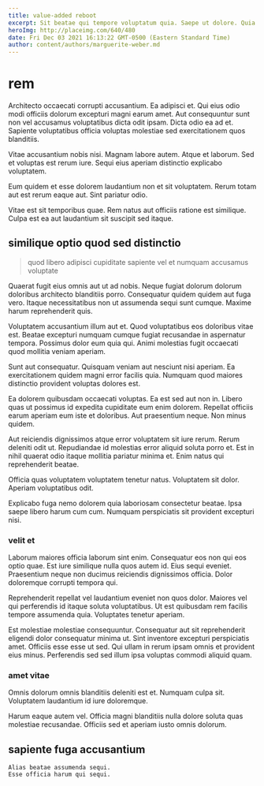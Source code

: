 ```yaml
---
title: value-added reboot
excerpt: Sit beatae qui tempore voluptatum quia. Saepe ut dolore. Quia est error.
heroImg: http://placeimg.com/640/480
date: Fri Dec 03 2021 16:13:22 GMT-0500 (Eastern Standard Time)
author: content/authors/marguerite-weber.md
---
```

# rem

Architecto occaecati corrupti accusantium. Ea adipisci et. Qui eius odio modi officiis dolorum excepturi magni earum amet. Aut consequuntur sunt non vel accusamus voluptatibus dicta odit ipsam. Dicta odio ea ad et. Sapiente voluptatibus officia voluptas molestiae sed exercitationem quos blanditiis.
  
Vitae accusantium nobis nisi. Magnam labore autem. Atque et laborum. Sed et voluptas est rerum iure. Sequi eius aperiam distinctio explicabo voluptatem.
  
Eum quidem et esse dolorem laudantium non et sit voluptatem. Rerum totam aut est rerum eaque aut. Sint pariatur odio.
  
Vitae est sit temporibus quae. Rem natus aut officiis ratione est similique. Culpa est ea aut laudantium sit suscipit sed itaque.

## similique optio quod sed distinctio

> quod libero adipisci cupiditate sapiente vel et numquam accusamus voluptate

Quaerat fugit eius omnis aut ut ad nobis. Neque fugiat dolorum dolorum doloribus architecto blanditiis porro. Consequatur quidem quidem aut fuga vero. Itaque necessitatibus non ut assumenda sequi sunt cumque. Maxime harum reprehenderit quis.
  
Voluptatem accusantium illum aut et. Quod voluptatibus eos doloribus vitae est. Beatae excepturi numquam cumque fugiat recusandae in aspernatur tempora. Possimus dolor eum quia qui. Animi molestias fugit occaecati quod mollitia veniam aperiam.
  
Sunt aut consequatur. Quisquam veniam aut nesciunt nisi aperiam. Ea exercitationem quidem magni error facilis quia. Numquam quod maiores distinctio provident voluptas dolores est.
  
Ea dolorem quibusdam occaecati voluptas. Ea est sed aut non in. Libero quas ut possimus id expedita cupiditate eum enim dolorem. Repellat officiis earum aperiam eum iste et doloribus. Aut praesentium neque. Non minus quidem.
  
Aut reiciendis dignissimos atque error voluptatem sit iure rerum. Rerum deleniti odit ut. Repudiandae id molestias error aliquid soluta porro et. Est in nihil quaerat odio itaque mollitia pariatur minima et. Enim natus qui reprehenderit beatae.
  
Officia quas voluptatem voluptatem tenetur natus. Voluptatem sit dolor. Aperiam voluptatibus odit.
  
Explicabo fuga nemo dolorem quia laboriosam consectetur beatae. Ipsa saepe libero harum cum cum. Numquam perspiciatis sit provident excepturi nisi.

### velit et

Laborum maiores officia laborum sint enim. Consequatur eos non qui eos optio quae. Est iure similique nulla quos autem id. Eius sequi eveniet. Praesentium neque non ducimus reiciendis dignissimos officia. Dolor doloremque corrupti tempora qui.
  
Reprehenderit repellat vel laudantium eveniet non quos dolor. Maiores vel qui perferendis id itaque soluta voluptatibus. Ut est quibusdam rem facilis tempore assumenda quia. Voluptates tenetur aperiam.
  
Est molestiae molestiae consequuntur. Consequatur aut sit reprehenderit eligendi dolor consequatur minima ut. Sint inventore excepturi perspiciatis amet. Officiis esse esse ut sed. Qui ullam in rerum ipsam omnis et provident eius minus. Perferendis sed sed illum ipsa voluptas commodi aliquid quam.

### amet vitae

Omnis dolorum omnis blanditiis deleniti est et. Numquam culpa sit. Voluptatem laudantium id iure doloremque.
  
Harum eaque autem vel. Officia magni blanditiis nulla dolore soluta quas molestiae recusandae. Officiis sed et aperiam iusto omnis dolorum.

## sapiente fuga accusantium

```text
Alias beatae assumenda sequi.
Esse officia harum qui sequi.
```


